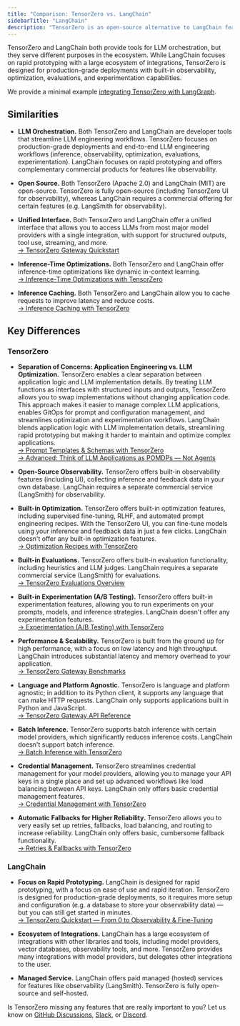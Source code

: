 ```yaml
---
title: "Comparison: TensorZero vs. LangChain"
sidebarTitle: "LangChain"
description: "TensorZero is an open-source alternative to LangChain featuring an LLM gateway, observability, optimization, evaluations, and experimentation."
---
```


TensorZero and LangChain both provide tools for LLM orchestration, but they serve different purposes in the ecosystem.
While LangChain focuses on rapid prototyping with a large ecosystem of integrations, TensorZero is designed for production-grade deployments with built-in observability, optimization, evaluations, and experimentation capabilities.

<Tip title="Interested in LangGraph?">

We provide a minimal example [integrating TensorZero with LangGraph](https://github.com/tensorzero/tensorzero/tree/main/examples/integrations/langgraph).

</Tip>

## Similarities

- **LLM Orchestration.**
  Both TensorZero and LangChain are developer tools that streamline LLM engineering workflows.
  TensorZero focuses on production-grade deployments and end-to-end LLM engineering workflows (inference, observability, optimization, evaluations, experimentation).
  LangChain focuses on rapid prototyping and offers complementary commercial products for features like observability.

- **Open Source.**
  Both TensorZero (Apache 2.0) and LangChain (MIT) are open-source.
  TensorZero is fully open-source (including TensorZero UI for observability), whereas LangChain requires a commercial offering for certain features (e.g. LangSmith for observability).

- **Unified Interface.**
  Both TensorZero and LangChain offer a unified interface that allows you to access LLMs from most major model providers with a single integration, with support for structured outputs, tool use, streaming, and more.<br />
  [→ TensorZero Gateway Quickstart](/docs/quickstart/)

- **Inference-Time Optimizations.**
  Both TensorZero and LangChain offer inference-time optimizations like dynamic in-context learning.<br />
  [→ Inference-Time Optimizations with TensorZero](/docs/gateway/guides/inference-time-optimizations/)

- **Inference Caching.**
  Both TensorZero and LangChain allow you to cache requests to improve latency and reduce costs.<br />
  [→ Inference Caching with TensorZero](/docs/gateway/guides/inference-caching/)

## Key Differences

### TensorZero

- **Separation of Concerns: Application Engineering vs. LLM Optimization.**
  TensorZero enables a clear separation between application logic and LLM implementation details.
  By treating LLM functions as interfaces with structured inputs and outputs, TensorZero allows you to swap implementations without changing application code.
  This approach makes it easier to manage complex LLM applications, enables GitOps for prompt and configuration management, and streamlines optimization and experimentation workflows.
  LangChain blends application logic with LLM implementation details, streamlining rapid prototyping but making it harder to maintain and optimize complex applications.<br />
  [→ Prompt Templates & Schemas with TensorZero](/docs/gateway/guides/prompt-templates-schemas/)<br />
  [→ Advanced: Think of LLM Applications as POMDPs — Not Agents](/blog/think-of-llm-applications-as-pomdps-not-agents/)

- **Open-Source Observability.**
  TensorZero offers built-in observability features (including UI), collecting inference and feedback data in your own database.
  LangChain requires a separate commercial service (LangSmith) for observability.

- **Built-in Optimization.**
  TensorZero offers built-in optimization features, including supervised fine-tuning, RLHF, and automated prompt engineering recipes.
  With the TensorZero UI, you can fine-tune models using your inference and feedback data in just a few clicks.
  LangChain doesn't offer any built-in optimization features.<br />
  [→ Optimization Recipes with TensorZero](/docs/recipes/)

- **Built-in Evaluations.**
  TensorZero offers built-in evaluation functionality, including heuristics and LLM judges.
  LangChain requires a separate commercial service (LangSmith) for evaluations.<br />
  [→ TensorZero Evaluations Overview](/docs/evaluations/)

- **Built-in Experimentation (A/B Testing).**
  TensorZero offers built-in experimentation features, allowing you to run experiments on your prompts, models, and inference strategies.
  LangChain doesn't offer any experimentation features.<br />
  [→ Experimentation (A/B Testing) with TensorZero](/docs/gateway/guides/experimentation/)

- **Performance & Scalability.**
  TensorZero is built from the ground up for high performance, with a focus on low latency and high throughput.
  LangChain introduces substantial latency and memory overhead to your application.<br />
  [→ TensorZero Gateway Benchmarks](/docs/gateway/benchmarks/)

- **Language and Platform Agnostic.**
  TensorZero is language and platform agnostic; in addition to its Python client, it supports any language that can make HTTP requests.
  LangChain only supports applications built in Python and JavaScript.<br />
  [→ TensorZero Gateway API Reference](/docs/gateway/api-reference/inference/)

- **Batch Inference.**
  TensorZero supports batch inference with certain model providers, which significantly reduces inference costs.
  LangChain doesn't support batch inference.<br />
  [→ Batch Inference with TensorZero](/docs/gateway/guides/batch-inference/)

- **Credential Management.**
  TensorZero streamlines credential management for your model providers, allowing you to manage your API keys in a single place and set up advanced workflows like load balancing between API keys.
  LangChain only offers basic credential management features.<br />
  [→ Credential Management with TensorZero](/docs/gateway/guides/credential-management/)

- **Automatic Fallbacks for Higher Reliability.**
  TensorZero allows you to very easily set up retries, fallbacks, load balancing, and routing to increase reliability.
  LangChain only offers basic, cumbersome fallback functionality.<br />
  [→ Retries & Fallbacks with TensorZero](/docs/gateway/guides/retries-fallbacks/)

### LangChain

- **Focus on Rapid Prototyping.**
  LangChain is designed for rapid prototyping, with a focus on ease of use and rapid iteration.
  TensorZero is designed for production-grade deployments, so it requires more setup and configuration (e.g. a database to store your observability data) &mdash; but you can still get started in minutes.<br />
  [→ TensorZero Quickstart — From 0 to Observability & Fine-Tuning](/docs/quickstart/)

- **Ecosystem of Integrations.**
  LangChain has a large ecosystem of integrations with other libraries and tools, including model providers, vector databases, observability tools, and more.
  TensorZero provides many integrations with model providers, but delegates other integrations to the user.

- **Managed Service.**
  LangChain offers paid managed (hosted) services for features like observability (LangSmith).
  TensorZero is fully open-source and self-hosted.

<Tip title="Feedback">

Is TensorZero missing any features that are really important to you? Let us know on [GitHub Discussions](https://github.com/tensorzero/tensorzero/discussions), [Slack](https://www.tensorzero.com/slack), or [Discord](https://www.tensorzero.com/discord).

</Tip>
